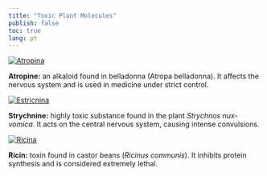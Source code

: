 ```yaml
---
title: "Toxic Plant Molecules"
publish: false
toc: true
lang: pt
---
```


<div class="plantas-toxicas d-flex flex-wrap justify-content-center gap-4">

<a href="https://chemapps.stolaf.edu/jmol/jmol.php?model=CN1%5BC@@H%5D2CC%5BC@H%5D1CC(C2)OC(=O)C(CO)C3=CC=CC=C3">
  <img src="atropina.png" alt="Atropina" style="max-width: 150px; height: auto;">
</a>
<p><strong>Atropine:</strong> an alkaloid found in belladonna (Atropa belladonna). It affects the nervous system and is used in medicine under strict control.
</p>


<a href="https://chemapps.stolaf.edu/jmol/jmol.php?model=C1CN2CC3=CCO[C@H]4CC(=O)N5[C@H]6[C@H]4[C@H]3C[C@H]2[C@@]61C7=CC=CC=C75">
  <img src="Estricnina.png" alt="Estricnina" style="max-width: 150px; height: auto;">
</a>
<p><strong>Strychnine:</strong> highly toxic substance found in the plant *Strychnos nux-vomica*. It acts on the central nervous system, causing intense convulsions.</p>

<a href="https://chemapps.stolaf.edu/jmol/jmol.php?&pdbid=2aai">
  <img src="ricina.png" alt="Ricina" style="max-width: 150px; height: auto;">
</a>
<p><strong>Ricin:</strong> toxin found in castor beans (*Ricinus communis*). It inhibits protein synthesis and is considered extremely lethal.</p>

</div>
